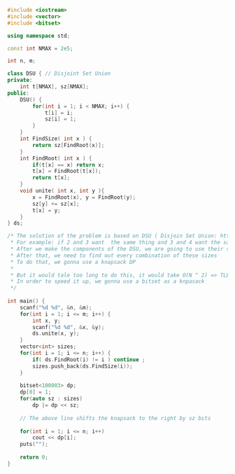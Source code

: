 ```cpp
#include <iostream>
#include <vector>
#include <bitset>

using namespace std;

const int NMAX = 2e5;

int n, m;

class DSU { // Disjoint Set Union
private:
	int t[NMAX], sz[NMAX];
public:
	DSU() {
		for(int i = 1; i < NMAX; i++) {
			t[i] = i;
			sz[i] = 1;
		}
	}
	int FindSize( int x ) {
		return sz[FindRoot(x)];
	}
	int FindRoot( int x ) {
		if(t[x] == x) return x;
		t[x] = FindRoot(t[x]);
		return t[x];
	}
	void unite( int x, int y ){
		x = FindRoot(x), y = FindRoot(y);
		sz[y] += sz[x];
		t[x] = y;
	}
} ds;

/* The solution of the problem is based on DSU ( Disjoin Set Union: https://usaco.guide/gold/dsu?lang=cpp )
 * For example: if 2 and 3 want  the same thing and 3 and 4 want the same think ==> It means that 2, 3 and 4 want the same thing
 * After we make the components of the DSU, we are going to use their sizes
 * After that, we need to find out every combination of these sizes
 * To do that, we gonna use a knapsack DP
 * 
 * But it would tale too long to do this, it would take O(N ^ 2) => TLE
 * In order to speed it up, we gonna use a bitset as a knpasack
 */
 
int main() {
	scanf("%d %d", &n, &m);
	for(int i = 1; i <= m; i++) {
		int x, y;
		scanf("%d %d", &x, &y);
		ds.unite(x, y);
	}
	vector<int> sizes;
	for(int i = 1; i <= n; i++) {
		if( ds.FindRoot(i) != i ) continue ;
		sizes.push_back(ds.FindSize(i));
	}
	
	bitset<100003> dp;
	dp[0] = 1;
	for(auto sz : sizes)
		dp |= dp << sz;
	
	// The above line shifts the knapsack to the right by sz bits
	 
	for(int i = 1; i <= n; i++)
		cout << dp[i];
	puts("");
	
	return 0;
}
```
